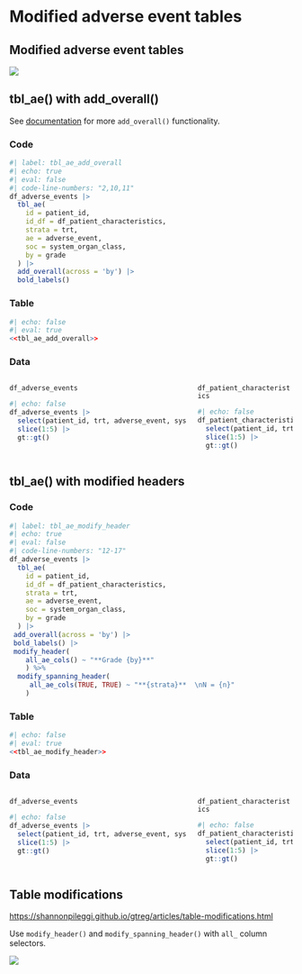# Modified adverse event tables

## Modified adverse event tables

![](images/gtreg_overview_modified.svg)



## tbl_ae() with add_overall()

See [documentation](https://shannonpileggi.github.io/gtreg/reference/add_overall_tbl_ae.html) for more `add_overall()` functionality.

::: panel-tabset

### Code

```r
#| label: tbl_ae_add_overall 
#| echo: true
#| eval: false
#| code-line-numbers: "2,10,11"
df_adverse_events |> 
  tbl_ae(
    id = patient_id,
    id_df = df_patient_characteristics,
    strata = trt,
    ae = adverse_event,
    soc = system_organ_class, 
    by = grade
  ) |> 
  add_overall(across = 'by') |>
  bold_labels()
```

### Table

```r
#| echo: false
#| eval: true
<<tbl_ae_add_overall>>
```

### Data

::: columns
::: {.column width="65%"}
`df_adverse_events`

```r
#| echo: false
df_adverse_events |> 
  select(patient_id, trt, adverse_event, system_organ_class, grade) |> 
  slice(1:5) |> 
  gt::gt()
```
:::

::: {.column width="35%"}
`df_patient_characteristics`

```r
#| echo: false
df_patient_characteristics |> 
  select(patient_id, trt) |> 
  slice(1:5) |> 
  gt::gt() 
```
:::
:::
:::




## tbl_ae() with modified headers

::: panel-tabset

### Code

```r
#| label: tbl_ae_modify_header
#| echo: true
#| eval: false
#| code-line-numbers: "12-17"
df_adverse_events |> 
  tbl_ae(
    id = patient_id,
    id_df = df_patient_characteristics,
    strata = trt,
    ae = adverse_event,
    soc = system_organ_class, 
    by = grade
  ) |> 
 add_overall(across = 'by') |> 
 bold_labels() |> 
 modify_header(
    all_ae_cols() ~ "**Grade {by}**"
    ) %>%
  modify_spanning_header(
     all_ae_cols(TRUE, TRUE) ~ "**{strata}**  \nN = {n}"
    )
```

### Table

```r
#| echo: false
#| eval: true
<<tbl_ae_modify_header>>
```

### Data

::: columns
::: {.column width="65%"}
`df_adverse_events`

```r
#| echo: false
df_adverse_events |> 
  select(patient_id, trt, adverse_event, system_organ_class, grade) |> 
  slice(1:5) |> 
  gt::gt()
```
:::

::: {.column width="35%"}
`df_patient_characteristics`

```r
#| echo: false
df_patient_characteristics |> 
  select(patient_id, trt) |> 
  slice(1:5) |> 
  gt::gt() 
```
:::
:::
:::


## Table modifications

<https://shannonpileggi.github.io/gtreg/articles/table-modifications.html>

Use `modify_header()` and `modify_spanning_header()` with `all_` column selectors.


![](images/gtreg-modify.gif)
